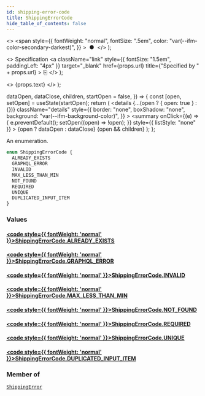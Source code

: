 ```yaml
---
id: shipping-error-code
title: ShippingErrorCode
hide_table_of_contents: false
---
```


  <>
    <span
      style={{
        fontWeight: "normal",
        fontSize: ".5em",
        color: "var(--ifm-color-secondary-darkest)",
      }}
    >
      &nbsp;●&nbsp;
    </span>
  </>
);

  <>
    Specification
    <a
      className="link"
      style={{ fontSize: "1.5em", paddingLeft: "4px" }}
      target="\_blank"
      href={props.url}
      title={"Specified by " + props.url}
    >
      ⎘
    </a>
  </>
);

  <>
    <span className={props.class}>{props.text}</span>
  </>
);


  dataOpen,
  dataClose,
  children,
  startOpen = false,
}) => {
  const [open, setOpen] = useState(startOpen);
  return (
    <details
      {...(open ? { open: true } : {})}
      className="details"
      style={{
        border: "none",
        boxShadow: "none",
        background: "var(--ifm-background-color)",
      }}
    >
      <summary
        onClick={(e) => {
          e.preventDefault();
          setOpen((open) => !open);
        }}
        style={{ listStyle: "none" }}
      >
        {open ? dataOpen : dataClose}
      </summary>
      {open && children}
    </details>
  );
};

An enumeration.

```graphql
enum ShippingErrorCode {
  ALREADY_EXISTS
  GRAPHQL_ERROR
  INVALID
  MAX_LESS_THAN_MIN
  NOT_FOUND
  REQUIRED
  UNIQUE
  DUPLICATED_INPUT_ITEM
}
```

### Values

#### [<code style={{ fontWeight: 'normal' }}>ShippingErrorCode.<b>ALREADY_EXISTS</b></code>](#)

>

#### [<code style={{ fontWeight: 'normal' }}>ShippingErrorCode.<b>GRAPHQL_ERROR</b></code>](#)

>

#### [<code style={{ fontWeight: 'normal' }}>ShippingErrorCode.<b>INVALID</b></code>](#)

>

#### [<code style={{ fontWeight: 'normal' }}>ShippingErrorCode.<b>MAX_LESS_THAN_MIN</b></code>](#)

>

#### [<code style={{ fontWeight: 'normal' }}>ShippingErrorCode.<b>NOT_FOUND</b></code>](#)

>

#### [<code style={{ fontWeight: 'normal' }}>ShippingErrorCode.<b>REQUIRED</b></code>](#)

>

#### [<code style={{ fontWeight: 'normal' }}>ShippingErrorCode.<b>UNIQUE</b></code>](#)

>

#### [<code style={{ fontWeight: 'normal' }}>ShippingErrorCode.<b>DUPLICATED_INPUT_ITEM</b></code>](#)

>

### Member of

[`ShippingError`](../../../api-reference/shipping/objects/shipping-error) <Badge class="badge badge--secondary" text="object"/>

